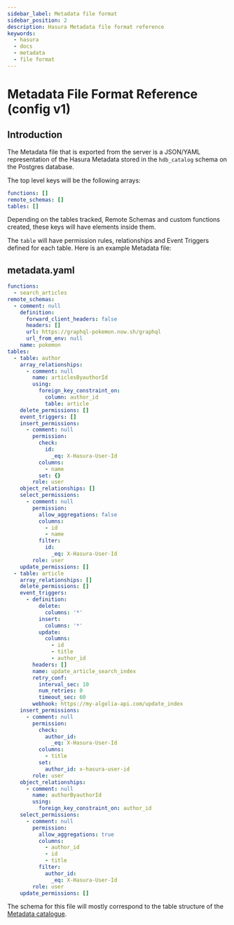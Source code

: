 ```yaml
---
sidebar_label: Metadata file format
sidebar_position: 2
description: Hasura Metadata file format reference
keywords:
  - hasura
  - docs
  - metadata
  - file format
---
```


# Metadata File Format Reference (config v1)

## Introduction

The Metadata file that is exported from the server is a JSON/YAML
representation of the Hasura Metadata stored in the `hdb_catalog` schema
on the Postgres database.

The top level keys will be the following arrays:

```yaml
functions: []
remote_schemas: []
tables: []
```

Depending on the tables tracked, Remote Schemas and custom functions created,
these keys will have elements inside them.

The `table` will have permission rules, relationships and Event Triggers
defined for each table. Here is an example Metadata file:

## metadata.yaml

```yaml
functions:
  - search_articles
remote_schemas:
  - comment: null
    definition:
      forward_client_headers: false
      headers: []
      url: https://graphql-pokemon.now.sh/graphql
      url_from_env: null
    name: pokemon
tables:
  - table: author
    array_relationships:
      - comment: null
        name: articlesByauthorId
        using:
          foreign_key_constraint_on:
            column: author_id
            table: article
    delete_permissions: []
    event_triggers: []
    insert_permissions:
      - comment: null
        permission:
          check:
            id:
              _eq: X-Hasura-User-Id
          columns:
            - name
          set: {}
        role: user
    object_relationships: []
    select_permissions:
      - comment: null
        permission:
          allow_aggregations: false
          columns:
            - id
            - name
          filter:
            id:
              _eq: X-Hasura-User-Id
        role: user
    update_permissions: []
  - table: article
    array_relationships: []
    delete_permissions: []
    event_triggers:
      - definition:
          delete:
            columns: '*'
          insert:
            columns: '*'
          update:
            columns:
              - id
              - title
              - author_id
        headers: []
        name: update_article_search_index
        retry_conf:
          interval_sec: 10
          num_retries: 0
          timeout_sec: 60
        webhook: https://my-algolia-api.com/update_index
    insert_permissions:
      - comment: null
        permission:
          check:
            author_id:
              _eq: X-Hasura-User-Id
          columns:
            - title
          set:
            author_id: x-hasura-user-id
        role: user
    object_relationships:
      - comment: null
        name: authorByauthorId
        using:
          foreign_key_constraint_on: author_id
    select_permissions:
      - comment: null
        permission:
          allow_aggregations: true
          columns:
            - author_id
            - id
            - title
          filter:
            author_id:
              _eq: X-Hasura-User-Id
        role: user
    update_permissions: []
```

The schema for this file will mostly correspond to the table structure
of the [Metadata catalogue](/migrations-metadata-seeds/legacy-configs/config-v1/reference/metadata-schema.mdx).
